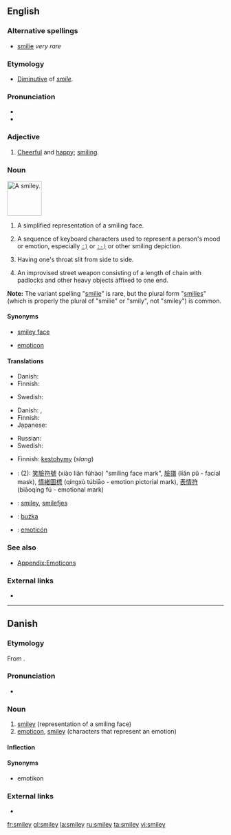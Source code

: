 ==English==
{{wikipedia}}

===Alternative spellings===
* [[smilie]] ''very rare''

===Etymology===
* [[diminutive|Diminutive]] of ''[[smile]]''.

===Pronunciation===
* {{SAMPA|/"smaIli/}}
* {{rhymes|aɪli}}

===Adjective===
{{en-adj}}

# [[cheerful|Cheerful]] and [[happy]]; [[smiling]].

===Noun===
[[Image:Smiley_head_happy.png|80px|thumb|A '''smiley'''.]]
{{en-noun}}

# {{rare}} A simplified representation of a smiling face.
# {{Internet}} A sequence of keyboard characters used to represent a person's mood or emotion, especially <tt>[[&nbsp;:)|:)]]</tt> or <tt>[[&nbsp;:-)|:-)]]</tt> or other smiling depiction.
# {{slang}} Having one's throat slit from side to side.
# {{rare}} An improvised street weapon consisting of a length of chain with padlocks and other heavy objects affixed to one end.

'''Note:''' The variant spelling "[[smilie]]" is rare, but the plural form "[[smilies]]" (which is properly the plural of "smilie" or "smily", not "smiley") is common.

====Synonyms====
* {{italbrac-colon|representation of smiling face}} [[smiley face]]
* {{italbrac-colon|characters that representation an emotion}} [[emoticon]]

====Translations====
{{trans-top|representation of a smiling face}}
* Danish: {{t|da|smiley|c}}
* Finnish: {{t+|fi|hymiö}}
{{trans-mid}}
* Swedish: {{t-|sv|smiley|c}}
{{trans-bottom}}

{{trans-top|characters that represent an emotion}}
* Danish: {{t|da|emotikon|n}},  {{t|da|smiley|c}}
* Finnish: {{t+|fi|hymiö}}
* Japanese: {{t-|ja|顔文字|tr=kaomoji|sc=Jpan}}
{{trans-mid}}
* Russian: {{t+|ru|смайлик|m|tr=smájlik|sc=Cyrl}}
* Swedish: {{t-|sv|smiley|c}}
{{trans-bottom}}

{{trans-top|slit throat}}
* Finnish: [[kestohymy]] (''slang'')
{{trans-mid}}
{{trans-bottom}}

{{checktrans-top}}
* {{ttbc|Chinese}}: (2): [[笑]][[臉]][[符]][[號]] (xiào liǎn fúhào) "smiling face mark", [[臉]][[譜]] (liǎn pǔ - facial mask), [[情]][[緒]][[圖]][[標]] (qíngxù túbiāo - emotion pictorial mark), [[表]][[情]][[符]] (biǎoqíng fú - emotional mark)
* {{ttbc|Norwegian}}: [[smiley]], [[smilefjes]]
* {{ttbc|Polish}}: [[buźka]] {{f}}
* {{ttbc|Spanish}}: [[emoticón]]
{{trans-bottom}}

===See also===
* [[Appendix:Emoticons]]

===External links===
* {{pedialite}}

----

==Danish==

===Etymology===
From {{etyl|en|da}} {{term|smiley|lang=en}}. {{defdate|1993}}

===Pronunciation===
* {{IPA|/smajli/|[ˈsmɑjli]|lang=da}}

===Noun===
{{da-noun|en|er|pl-indef-2=smileys}}

# [[smiley#English|smiley]] (representation of a smiling face)
# [[emoticon]], [[smiley#English|smiley]] (characters that represent an emotion)

====Inflection====
{{da-noun-infl|en|er}}

====Synonyms====
* {{sense|emoticon}} emotikon

===External links===
* {{pedialite|lang=da}}

[[fr:smiley]]
[[gl:smiley]]
[[la:smiley]]
[[ru:smiley]]
[[ta:smiley]]
[[vi:smiley]]